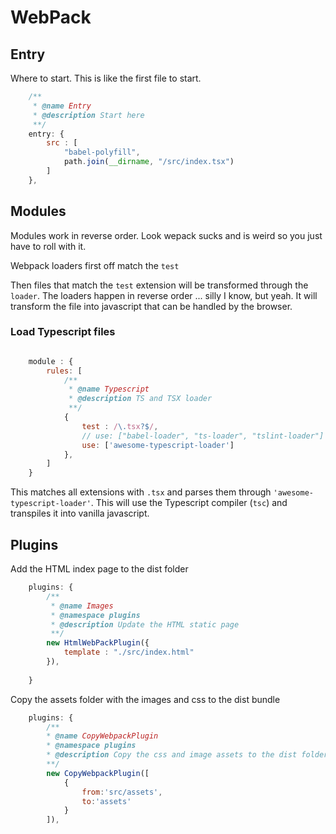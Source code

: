 # WebPack

## Entry 
Where to start. This is like the first file to start.  

```js
    /** 
     * @name Entry 
     * @description Start here 
     **/
    entry: {
        src : [
            "babel-polyfill", 
            path.join(__dirname, "/src/index.tsx")
        ]
    },
```


## Modules
Modules work in reverse order. Look wepack sucks and is weird so you just have to roll with it. 

Webpack loaders first off match the `test` 

Then files that match the `test` extension will be transformed through the `loader`. The loaders happen in reverse order ... silly I know, but yeah. 
It will transform the file into javascript that can be handled by the browser. 


### Load Typescript files 
```js

    module : {
        rules: [ 
            /** 
             * @name Typescript
             * @description TS and TSX loader 
             **/
            {
                test : /\.tsx?$/,
                // use: ["babel-loader", "ts-loader", "tslint-loader"]
                use: ['awesome-typescript-loader']
            },
        ]
    }

```

This matches all extensions with `.tsx` and parses them through `'awesome-typescript-loader'`. This will use the Typescript compiler (`tsc`) and transpiles it into vanilla javascript. 


## Plugins 
Add the HTML index page to the dist folder 

```js
    plugins: {
        /** 
         * @name Images 
         * @namespace plugins 
         * @description Update the HTML static page 
         **/
        new HtmlWebPackPlugin({
            template : "./src/index.html"
        }),
        
    }
```


Copy the assets folder with the images and css to the dist bundle 

```js
    plugins: {
        /** 
        * @name CopyWebpackPlugin 
        * @namespace plugins 
        * @description Copy the css and image assets to the dist folder 
        **/
        new CopyWebpackPlugin([
            {
                from:'src/assets',
                to:'assets'
            } 
        ]), 
```